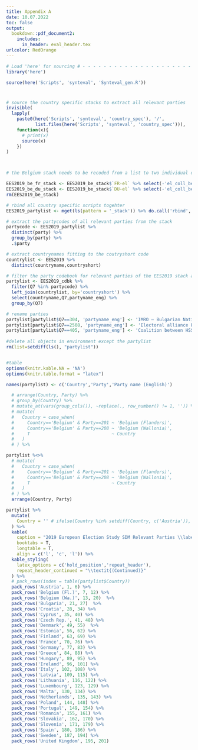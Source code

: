 ```yaml
---
title: Appendix A 
date: 10.07.2022
toc: false
output: 
  bookdown::pdf_document2:
    includes:
      in_header: eval_header.tex
urlcolor: RedOrange
---
```



\renewcommand{\thesection}{A}
\renewcommand{\thetable}{\thesection.\arabic{table}}
\renewcommand{\thefigure}{\thesection.\arabic{figure}}  
\setcounter{table}{0}
\setcounter{figure}{0}


```r

# Load 'here' for sourcing # - - - - - - - - - - - - - - - - - - - - - - - - - - - - - - #
library('here')

source(here('Scripts', 'synteval', 'Synteval_gen.R'))

```


# {-}
```r

# source the country specific stacks to extract all relevant parties
invisible(
  lapply(
    paste0(here('Scripts', 'synteval', 'country_spec'), '/',
           list.files(here('Scripts', 'synteval', 'country_spec'))),
    function(x){
      # print(x)
      source(x)
    })
)



# the Belgium stack needs to be recoded from a list to two individual dataframes in order to rbind all country specific scripts into one dataframe

EES2019_be_fr_stack <- EES2019_be_stack$`FR-el` %>% select(-'el_coll_be')
EES2019_be_du_stack <- EES2019_be_stack$`DU-el` %>% select(-'el_coll_be')
rm(EES2019_be_stack)

# rbind all country specific scripts togehter
EES2019_partylist <- mget(ls(pattern = '_stack')) %>% do.call('rbind',.)

# extract the partycodes of all relevant parties from the stack
partycode <- EES2019_partylist %>%
  distinct(party) %>%
  group_by(party) %>%
  .$party

# extract countrynames fitting to the coutryshort code
countrylist <- EES2019 %>% 
  distinct(countryname,countryshort) 

# filter the party codebook for relevant parties of the EES2019 stack and merge with countrynames
partylist <- EES2019_cdbk %>%
  filter(Q7 %in% partycode) %>%
  left_join(countrylist, by='countryshort') %>%
  select(countryname,Q7,partyname_eng) %>%
  group_by(Q7)

# rename parties
partylist[partylist$Q7==304, 'partyname_eng'] <- 'IMRO – Bulgarian National Movement'
partylist[partylist$Q7==2508, 'partyname_eng'] <- 'Electoral alliance Progressive Slovakia and TOGEHTER - Civic Democracy'
partylist[partylist$Q7==405, 'partyname_eng'] <- 'Coalition between HSS and GLAS–IDS'
  
#delete all objects in environment except the partylist  
rm(list=setdiff(ls(), "partylist"))


#table
options(knitr.kable.NA = 'NA')
options(knitr.table.format = "latex")

names(partylist) <- c('Country','Party','Party name (English)')

  # arrange(Country, Party) %>% 
  # group_by(Country) %>%
  # mutate_at(vars(group_cols()), ~replace(., row_number() != 1, '')) %>% # print(., n=nrow(.))
  # mutate(
  #   Country = case_when(
  #     Country=='Belgium' & Party==201 ~ 'Belgium (Flanders)',
  #     Country=='Belgium' & Party==208 ~ 'Belgium (Wallonia)',
  #     T                               ~ Country
  #   )
  # ) %>% 

partylist %<>%
  # mutate(
  #   Country = case_when(
  #     Country=='Belgium' & Party==201 ~ 'Belgium (Flanders)',
  #     Country=='Belgium' & Party==208 ~ 'Belgium (Wallonia)',
  #     T                               ~ Country
  #   )
  # ) %>%
  arrange(Country, Party)

partylist %>% 
  mutate(
    Country = '' # ifelse(Country %in% setdiff(Country, c('Austria')), '', Country)
  ) %>%
  kable(
    caption = "2019 European Election Study SDM Relevant Parties \\label{table:relprty_tab_at}", 
    booktabs = T, 
    longtable = T,
    align = c('l', 'c', 'l')) %>% 
  kable_styling(
    latex_options = c('hold_position','repeat_header'),
    repeat_header_continued = "\\textit{(Continued)}"
  ) %>%
  # pack_rows(index = table(partylist$Country))
  pack_rows('Austria', 1, 6) %>%
  pack_rows('Belgium (Fl.)', 7, 12) %>%
  pack_rows('Belgium (Wa.)', 13, 20)  %>%
  pack_rows('Bulgaria', 21, 27)  %>%
  pack_rows('Croatia', 28, 34) %>%
  pack_rows('Cyprus', 35, 40) %>%
  pack_rows('Czech Rep.', 41, 48) %>%
  pack_rows('Denmark', 49, 55)  %>%
  pack_rows('Estonia', 56, 62) %>%
  pack_rows('Finland', 63, 69) %>%
  pack_rows('France', 70, 76) %>%
  pack_rows('Germany', 77, 83) %>%
  pack_rows('Greece', 84, 88) %>%
  pack_rows('Hungary', 89, 95) %>%
  pack_rows('Ireland', 96, 101) %>%
  pack_rows('Italy', 102, 108) %>%
  pack_rows('Latvia', 109, 115) %>%
  pack_rows('Lithuania', 116, 122) %>%
  pack_rows('Luxembourg', 123, 129) %>%
  pack_rows('Malta', 130, 134) %>%
  pack_rows('Netherlands', 135, 143) %>%
  pack_rows('Poland', 144, 148) %>%
  pack_rows('Portugal', 149, 154) %>% 
  pack_rows('Romania', 155, 161) %>% 
  pack_rows('Slovakia', 162, 170) %>% 
  pack_rows('Slovenia', 171, 179) %>% 
  pack_rows('Spain', 180, 186) %>% 
  pack_rows('Sweden', 187, 194) %>% 
  pack_rows('United Kingdom', 195, 201) 

  




```
